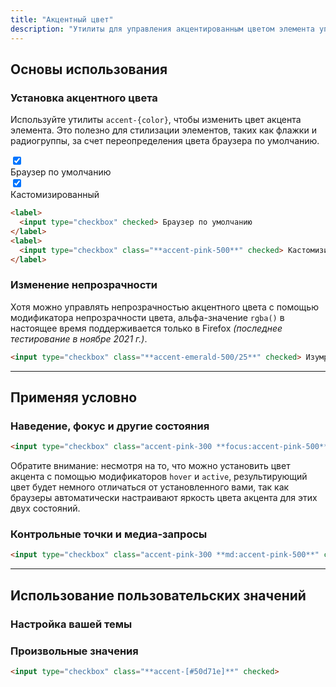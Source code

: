 ```yaml
---
title: "Акцентный цвет"
description: "Утилиты для управления акцентированным цветом элемента управления формы."
---
```




## Основы использования

### Установка акцентного цвета

Используйте утилиты `accent-{color}`, чтобы изменить цвет акцента элемента. Это полезно для стилизации элементов, таких как флажки и радиогруппы, за счет переопределения цвета браузера по умолчанию.

<Example>
  <div class="flex flex-wrap justify-center gap-6">
    <label class="flex items-center space-x-2">
      <input type="checkbox" checked>
      <div class="text-slate-900 text-sm font-semibold dark:text-slate-200">
        Браузер по умолчанию
      </div>
    </label>
    <label class="flex items-center space-x-2">
      <input type="checkbox" class="accent-pink-500" checked>
      <div class="text-slate-900 text-sm font-semibold dark:text-slate-200">
        Кастомизированный
      </div>
    </label>
  </div>
</Example>

```html
<label>
  <input type="checkbox" checked> Браузер по умолчанию
</label>
<label>
  <input type="checkbox" class="**accent-pink-500**" checked> Кастомизированный
</label>
```

### Изменение непрозрачности

Хотя можно управлять непрозрачностью акцентного цвета с помощью модификатора непрозрачности цвета, альфа-значение `rgba()` в настоящее время поддерживается только в Firefox *(последнее тестирование в ноябре 2021 г.)*.

```html
<input type="checkbox" class="**accent-emerald-500/25**" checked> Изумруд
```

---

## <Heading ignore>Применяя условно</Heading>

### <Heading ignore>Наведение, фокус и другие состояния</Heading>

<HoverFocusAndOtherStates featuredClass="accent-pink-500">

```html
<input type="checkbox" class="accent-pink-300 **focus:accent-pink-500**" checked>
```

Обратите внимание: несмотря на то, что можно установить цвет акцента с помощью модификаторов `hover` и `active`, результирующий цвет будет немного отличаться от установленного вами, так как браузеры автоматически настраивают яркость цвета акцента для этих двух состояний.

</HoverFocusAndOtherStates>

### <Heading ignore>Контрольные точки и медиа-запросы</Heading>

<BreakpointsAndMediaQueries featuredClass="accent-pink-500">

```html
<input type="checkbox" class="accent-pink-300 **md:accent-pink-500**" checked>
```

</BreakpointsAndMediaQueries>

---

## Использование пользовательских значений

### Настройка вашей темы

<CustomizePluginColors name="accent" configKey="accentColor" />

### Произвольные значения

<ArbitraryValues property="accent-color">

```html
<input type="checkbox" class="**accent-[#50d71e]**" checked>
```

</ArbitraryValues>
